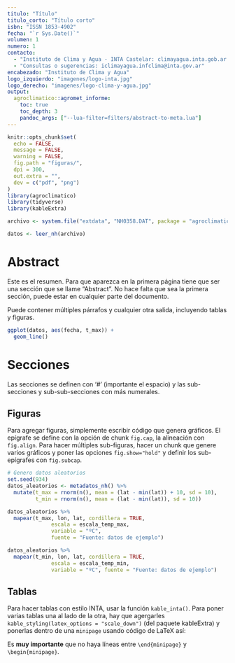 ```yaml
---
titulo: "Título"
titulo_corto: "Título corto"
isbn: "ISSN 1853-4902"
fecha: "`r Sys.Date()`"
volumen: 1
numero: 1
contacto: 
  - "Instituto de Clima y Agua - INTA Castelar: climayagua.inta.gob.ar "
  - "Consultas o sugerencias: iclimayagua.infclima@inta.gov.ar"
encabezado: "Instituto de Clima y Agua"
logo_izquierdo: "imagenes/logo-inta.jpg"
logo_derecho: "imagenes/logo-clima-y-agua.jpg"
output: 
  agroclimatico::agromet_informe:
    toc: true
    toc_depth: 3
    pandoc_args: ["--lua-filter=filters/abstract-to-meta.lua"]
---
```


```r
knitr::opts_chunk$set(
  echo = FALSE,
  message = FALSE,
  warning = FALSE,
  fig.path = "figuras/",
  dpi = 300,
  out.extra = "",
  dev = c("pdf", "png")
)
library(agroclimatico)   
library(tidyverse) 
library(kableExtra)
```


```r
archivo <- system.file("extdata", "NH0358.DAT", package = "agroclimatico")

datos <- leer_nh(archivo)
```


# Abstract

Este es el resumen. Para que aparezca en la primera página tiene que ser una sección que se llame "Abstract". No hace falta que sea la primera sección, puede estar en cualquier parte del documento. 

Puede contener múltiples párrafos y cualquier otra salida, incluyendo tablas y figuras.

```r
ggplot(datos, aes(fecha, t_max)) + 
  geom_line()
```


# Secciones

Las secciones se definen con '# ' (importante el espacio) y las sub-secciones y sub-sub-secciones con más numerales. 

## Figuras

Para agregar figuras, simplemente escribir código que genera gráficos. El epígrafe se define con la opción de chunk `fig.cap`, la alineación con `fig.align`. Para hacer múltiples sub-figuras, hacer un chunk que genere varios gráficos y poner las opciones `fig.show="hold"` y definir los sub-epígrafes con `fig.subcap`. 

```r
# Genero datos aleatorios 
set.seed(934)
datos_aleatorios <- metadatos_nh() %>% 
  mutate(t_max = rnorm(n(), mean = (lat - min(lat)) + 10, sd = 10),
         t_min = rnorm(n(), mean = (lat - min(lat)), sd = 10))

datos_aleatorios %>% 
  mapear(t_max, lon, lat, cordillera = TRUE,
              escala = escala_temp_max,
              variable = "ºC",
              fuente = "Fuente: datos de ejemplo")

datos_aleatorios %>% 
  mapear(t_min, lon, lat, cordillera = TRUE,
              escala = escala_temp_min,
              variable = "ºC", fuente = "Fuente: datos de ejemplo")
```

## Tablas

Para hacer tablas con estilo INTA, usar la función `kable_inta()`. Para poner varias tablas una al lado de la otra, hay que agergarles `kable_styling(latex_options = "scale_down")` (del paquete kableExtra) y ponerlas dentro de una `minipage` usando código de LaTeX así:


\begin{minipage}{.5\textwidth}  
```r
datos_aleatorios %>% 
  slice_max(t_max, n = 10) %>% 
  select(estacion, t_max) %>% 
  kable_inta(caption = "Extremos de temperatura máxima",
             col.names = c("Ciudad", "Tempreatura Máxima (ºC)")) %>% 
  kable_styling(latex_options = "scale_down")
```
\end{minipage}
\begin{minipage}{.5\textwidth}
```r
datos_aleatorios %>% 
  slice_min(t_min, n = 10) %>% 
  select(estacion, t_min) %>% 
  kable_inta(col.names = c("Ciudad", "Tempreatura Mínima (ºC)"),
             caption = "Extremos de temperatura mínima") %>% 
  kable_styling(latex_options = "scale_down")
```
\end{minipage}


Es **muy importante** que no haya líneas entre `\end{minipage}` y `\begin{minipage}`. 
